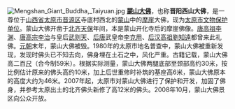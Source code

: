 [[File:Mengshan_Giant_Buddha,_Taiyuan.jpg|left]]
'''[[蒙山大佛|蒙山大佛]]'''，也称'''晋阳西山大佛'''，是一尊位于[[山西省|山西省]][[太原市|太原市]][[晋源区|晋源区]]寺底村西北的[[蒙山_(山西)|蒙山]]中的[[摩崖|摩崖]]大佛，现为[[太原市文物保护单位|太原市文物保护单位]]。蒙山大佛开凿于[[北齐|北齐]][[天保_(北齐)|天保]]年间，本是蒙山开化寺后的摩崖佛像。[[唐高祖|唐高祖]][[李渊|李渊]]、[[唐高宗|唐高宗]][[李治|李治]]与皇后[[武则天|武则天]]、[[后唐|后唐]]武皇帝[[李克用|李克用]]、[[后汉高祖|后汉高祖]][[劉知遠|劉知遠]]都曾来此礼佛。[[元朝|元朝]]末年，蒙山大佛被毁。1980年的太原市地名普查中，蒙山大佛被重新发现，发现时佛头已不知去向，佛身埋在土石之中，风化严重。古籍记载，蒙山大佛高二百[[尺|尺]]（合今制59米）。根据实际测量，蒙山大佛两腿底部至颈部高约30米，按比例估计原来的佛头高约10米，加上后世重修时补筑的基座高6米，蒙山大佛原本的高度大约为46米。2007年起，太原市对蒙山大佛进行了保护和开发，加固了佛身，并参考太原出土的北齐佛头新修了高12米的佛头。2008年10月，蒙山大佛景区向公众开放。